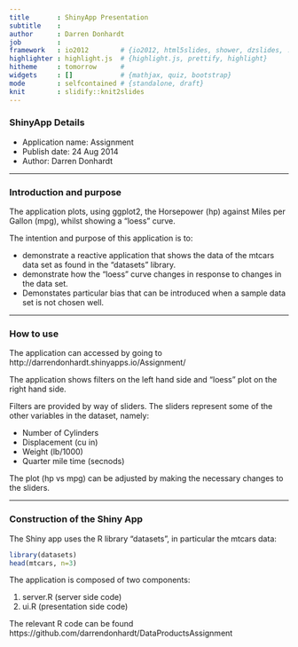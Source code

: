 ```yaml
---
title       : ShinyApp Presentation
subtitle    : 
author      : Darren Donhardt
job         : 
framework   : io2012        # {io2012, html5slides, shower, dzslides, ...}
highlighter : highlight.js  # {highlight.js, prettify, highlight}
hitheme     : tomorrow      # 
widgets     : []            # {mathjax, quiz, bootstrap}
mode        : selfcontained # {standalone, draft}
knit        : slidify::knit2slides
---
```


### ShinyApp Details

* Application name: Assignment
* Publish date: 24 Aug 2014
* Author: Darren Donhardt

---

### Introduction and purpose

The application plots, using ggplot2, the Horsepower (hp) against Miles per Gallon (mpg), whilst showing a "loess" curve.


The intention and purpose of this application is to:

* demonstrate a reactive application that shows the data of the mtcars data set as found in the "datasets" library.
* demonstrate how the "loess" curve changes in response to changes in the data set. 
* Demonstates particular bias that can be introduced when a sample data set is not chosen well.

---

### How to use

The application can accessed by going to http://darrendonhardt.shinyapps.io/Assignment/

The application shows filters on the left hand side and "loess" plot on the right hand side.

Filters are provided by way of sliders. The sliders represent some of the other variables in the dataset, namely:

* Number of Cylinders
* Displacement (cu in)
* Weight (lb/1000)
* Quarter mile time (secnods)

The plot (hp vs mpg) can be adjusted by making the necessary changes to the sliders.

---

### Construction of the Shiny App

The Shiny app uses the R library "datasets", in particular the mtcars data:

```r
library(datasets)
head(mtcars, n=3)
````

The application is composed of two components:

1. server.R (server side code)
2. ui.R (presentation side code)

The relevant R code can be found https://github.com/darrendonhardt/DataProductsAssignment
